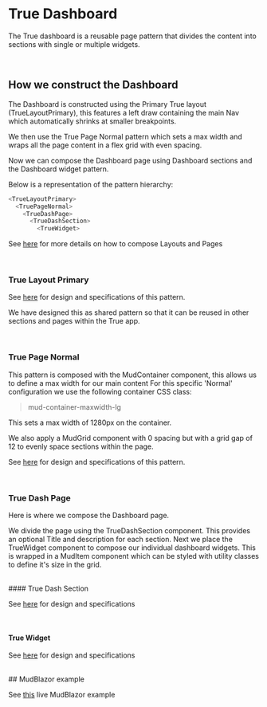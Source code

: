 
<Meta title="Features/Dashboard/Docs" />

# True Dashboard

The True dashboard is a reusable page pattern that divides the content
into sections with single or multiple widgets.

<br />

## How we construct the Dashboard

The Dashboard is constructed using the Primary True layout (TrueLayoutPrimary), this features a left draw
containing the main Nav which automatically shrinks at smaller breakpoints.

We then use the True Page Normal pattern which sets a max width and wraps all the page
content in a flex grid with even spacing.

Now we can compose the Dashboard page using Dashboard sections and the Dashboard widget pattern.

Below is a representation of the pattern hierarchy:

```js
<TrueLayoutPrimary>
  <TruePageNormal>
    <TrueDashPage>
      <TrueDashSection>
        <TrueWidget>
```

See [here](?path=/docs/patterns-layout-pages-docs--docs) for more details on how to compose Layouts and Pages

<br />

### True Layout Primary

See [here](?path=/docs/patterns-layout-pages-layout-primary--docs) for design and specifications of this pattern.

We have designed this as shared pattern so that it can be reused in other sections and pages within the True app.

<br />

### True Page Normal

This pattern is composed with the MudContainer component, this allows us to define a max width for our main content
For this specific 'Normal' configuration we use the following container CSS class:

> mud-container-maxwidth-lg

This sets a max width of 1280px on the container.

We also apply a MudGrid component with 0 spacing but with a grid gap of 12 to evenly space sections within the page.

See [here](?path=/docs/patterns-layout-pages-page-templates-normal--docs) for design and specifications of this pattern.

<br />

### True Dash Page

Here is where we compose the Dashboard page.

We divide the page using the TrueDashSection component. This provides an optional Title and description for each section.
Next we place the TrueWidget component to compose our individual dashboard widgets. This is wrapped in a MudItem
component which can be styled with utility classes to define it's size in the grid.

<br />
#### True Dash Section

See [here](?path=/docs/features-dashboard-shared-components-section--docs) for design and specifications

<br />

#### True Widget

See [here](?path=/docs/features-dashboard-shared-components-widget--docs) for design and specifications

<br />
## MudBlazor example

See [this](https://try.mudblazor.com/snippet/GOGyOHFbSeieNSwH) live MudBlazor example
